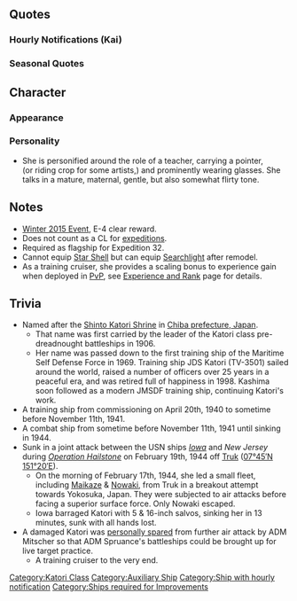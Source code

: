 {{ShipPageHeader}}

==Quotes==
{{ShipQuotes
|Introduction = 練習巡洋艦、香取です。心配しないで…。色々と優しく、指導させて頂きますから。
|Introduction/En = I'm Katori, a Training Cruiser. Don't you worry... I'll be gentle in teaching you various things.

|Library = 香取型練習巡洋艦一番艦の香取です。<br>はい、練習遠洋航海の指揮は、お任せください。<br>必ずや艦隊の練度向上にお力添えできると思います。<br>え、戦艦との砲撃戦…ですか？それは用兵的にどうなのでしょうか。
|Library/En = First of the ''Katori''-class training cruisers, Katori.<br>Right, leave the ocean navigation training to me.<br>I believe I'll be a great help in furthering what the fleet attains out of it's drills, for sure.<br>Eh, my firepower in comparison to a battleship... is it? I wonder, tactics-wise, how it is.

|Secretary 1 = 練習巡洋艦香取、参ります
|Secretary 1/En = Training Cruiser Katori, going.

|Secretary 2 = 練習遠洋航海、参りましょうか?
|Secretary 2/En = Should I go on ocean navigation training?

|Secretary 3 = あら…ほほう…？なるほど。これは少し…厳しい躾が必要みたいですね
|Secretary 3/En = Ara... Hoho...? I see. Looks like you need a little discipline...

|Idle = そう…なんでしょう…時々脳裏を過るんです…圧倒的な敵艦隊…逃げながら交戦する私達…うぅん…心配しないで？これは夢…そう、ただの夢なんですから
|Idle/En = Well... How do I put it... Sometimes it goes past one's mind... That we were fighting while escaping from the enemy fleet... Um... 'Don't worry, this is just a dream'? Yes... It's just a dream.
|Idle/Note = [[#Trivia|A flashback of Operation Hailstone]].

|Idle/Kai = 次の遠洋練習航海の準備は…　よし！万全ね。　提督は…あ、お忙しそう…。　じゃあ私は、えっと…何してようかな？
|Idle/Kai/En = Preparing for the next ocean voyage...alright! I'll be thorough. Admiral...oh, you're busy...Well, I, uh...I guess it's no matter.

|Secretary Married = 提督、どうされました？ お疲れですか？ であれば、香取と一緒に少し遠い海に行きませんか？ 戦いが終わったらきっと...
|Secretary Married/En = Admiral, is there something wrong? Are you tired? If that's so, would you like to go to a sea a little faraway with Katori? When this battle is over, for sure...

|Wedding = 提督、なんでしょう？ 直々にこの香取をお呼びになって え...？ あれ...？ あ、ありがとうございます！ 私...お受けいたします
|Wedding/En = What may it be, Admiral? For you to personally summon this Katori... Eh...? Th-thank you very much! I'll... gracefully receive it.

|Looking At Scores = 提督？情報確認ですか？それはとても大切です…情報はこちらに
|Looking At Scores/En = Admiral, you want a situation report? That's very important; the report is right here.

|Joining A Fleet = 練習巡洋艦香取…抜錨致します！
|Joining A Fleet/En = Training Cruiser Katori, setting sail!

|Equipment 1 = 香取の改装ですか？有り難いです
|Equipment 1/En = An upgrade for Katori? I'm very thankful.

|Equipment 2 = そうですね…意外と重武装でしょ？私…ふふふっ
|Equipment 2/En = Yeah, my armaments are actually that heavy. Ufufu.

|Equipment 3 = 心配しないでくださいね
|Equipment 3/En = You don't need to worry.

|Supply = ありがとうございます…これならいつでも遠洋航海に出られます
|Supply/En = Thanks. From now on, I can navigate the ocean at any time.

|Docking Minor = 少し…服が傷んでしまいました…大したことはないのですが
|Docking Minor/En = It's not a big problem but... My clothes got ripped a bit...

|Docking Major = そうですね…すいません…お風呂先にいただきますね
|Docking Major/En = Well, please excuse me then. I will head to the bath first.

|Construction = 提督？練習航海の必要な新しい艦娘が来たようですね？
|Construction/En = Admiral, looks like we have a new important ship girl for ocean navigation.

|Returning From Sortie = 航海から艦隊が帰投しました…皆さん大変お疲れ様でした
|Returning From Sortie/En = The fleet has returned. Good work everyone.

|Starting A Sortie = 遠洋航海艦隊。旗艦香取抜錨します！皆さんついてきて
|Starting A Sortie/En = Ocean navigating fleet's flagship Katori, going! Everyone, please follow me!

|Battle Start = 敵艦見ゆ！砲戦開始です…撃て！
|Battle Start/En = Enemy fleet sighted! Artillery, commence fire!

|Attack = 砲撃戦…？なんでしょう…頭のなかで…？はっ！いえ…今は戦うのみ！てぇー！！
|Attack/En = Somehow... in the shelling phase... something inside my head... Wait, I need to focus on the battle. FIRE!
|Attack/Note = [[#Trivia|Perhaps a memory of her final sortie]].

|Night Battle = 夜戦か…面白い…やってみましょう！香取に続いてください！
|Night Battle/En = A night battle!? How interesting... Let's do it! Please, follow me.

|Night Attack = この砲や雷装は伊達ではないわ。日頃の成果を今！
|Night Attack/En = These guns and torpedoes are not just for show. Now, see the results of our daily training!

|MVP = 当然です！遠洋航海の成果は私達を裏切りません！提督もまたどうですか？
|MVP/En = Of course, the result from this ocean navigation will not betray us. What about you, Admiral?

|Minor Damage 1 = あぁっ…！やりましたわね！
|Minor Damage 1/En = Aah...! Now you've done it!

|Minor Damage 2 = ぁあああ！ま、まだ戦えます！心配しないで！
|Minor Damage 2/En = Arghhhh! I can still fight! Don't worry!

|Major Damage = やられました…でもまだ砲は撃てます…一太刀は浴びせてやります！！
|Major Damage/En = I'm beat... But my gun still works... I'll rain shells on them!

|Sunk = だめ…ですか…せめて内火艇だけでも…降ろして…あ…あぁぁ…
|Sunk/En = It's...no good... At least, I got launched...aa..ah...
}}

===Hourly Notifications (Kai)===
{{Shiphourly
|00JP = 本日はこの練習巡洋艦香取が秘書を務めさせていただきますね？提督よろしくお願い致します
|00EN = Today, Training Cruiser Katori will be your secretary, right? Admiral, I'll be in your care.
|00Note = 
|01JP = マルヒトマルマルです　夜はこの港も静かですね…昼間の喧騒が嘘のよう…
|01EN = 01:00. It's hard to believe how quiet this port becomes at night... During the day, it was so noisy...
|01Note = 
|02JP = マルフタマルマルです　明日も早いです…提督そろそろお休みになっては…？
|02EN = 02:00. Tomorrow will come soon. How about some rest, Admiral?
|02Note = 
|03JP = マルサンマルマルです　提督？少しだけでも横になっては…？後の事はこの香取にお任せください
|03EN = 03:00. Admiral? You should lie down and rest. Leave the rest of the work to me.
|03Note = 
|04JP = マルヨンマルマルです　提督？もう少しで夜が明けますね？夜明け前って一番暗いんですよね…うふっ
|04EN = 04:00. Admiral? It's almost dawn. It's the darkest before dawn, right? Ufufu~
|04Note = 
|05JP = マルゴーマルマルです　提督…朝になってしまいましたね？濃い目のお茶を淹れましょうか？コーヒーのほうがいいですか？
|05EN = 05:00. Admiral, it's already morning. Shall I brew a strong tea? Is coffee better for you?
|05Note = 
|06JP = マルロクマルマルです　艦隊に総員起こしをかけますね提督？　総員起こし！
|06EN = 06:00. It's time to reveille for the fleet, Admiral? Reveille!
|06Note = Reveille is a common bugle call used to wake up military personnel at sunrise.
|07JP = マルナナマルマルです　朝食は何になさいますか？はい！トーストと熱いコーヒー…それとフルーツをお持ちしますね？
|07EN = 07:00. What do you want for breakfast? Then, one toast with warm coffee and fruit for you, right?
|07Note = 
|08JP = マルハチマルマルです　さぁ艦隊を運用しましょう！まずは遠征ですね？折角ですから遠洋航海…出しましょうか？
|08EN = 08:00. Time for the fleet to work! First is some expeditions, right? While we're at it, should we add some...ocean navigation?
|08Note = 
|09JP = マルキューマルマルです　あーでも…遠洋練習航海に出てしまうと…提督のおそばに…そっそうですね！それは別の機会にしましょう
|09EN = 09:00. Ah... But if I were to navigate the ocean then... Who would be here with you...? Th-That's right, let's do it another time.
|09Note = 
|10JP = ヒトマルマルマルです　水雷戦隊は…そうこの遠征でオーケーね？<br>こちらは…あら補給もしないと…開発はどうしよう？
|10EN = 10:00. About the torpedo squadron... Oh, this expedition is ok? And this is... Oh, we need to resupply, too... what should we do about development?
|10Note = 
|11JP = ヒトヒトマルマルです　提督…ありがとうございます！慣れない業務は少し…緊張しますね。早く慣れるように努力しますね
|11EN = 11:00. Admiral... Thank you very much! I was nervous at things I'm not familiar with but... I'll get used to it soon.
|11Note = 
|12JP = ヒトフタマルマルです　お昼はどうされますか？簡単なもので良ければ私がご用意いたしますね？
|12EN = 12:00. What shall we eat for lunch? Can I do it as long as it's simple?
|12Note = 
|13JP = ヒトサンマルマルです　お昼の香取のカレー…如何でしたでしょうか？他の子とカレーとは少し違うでしょう？…うっふふふふふ
|13EN = 13:00. Do you want more of Katori's curry? It's different from others' curry, right? Ufufufu
|13Note = 
|14JP = ヒトヨンマルマルです　あら？舞風さんどうしたの？少し寂しそうね…野分さんは今日は一緒じゃないの？
|14EN = 14:00. Ara? What's wrong, Maikaze? It's a little lonely...? Nowaki is not with you today?
|14Note = [[#Trivia|Both were with Katori during ''Operation Hailstone'']]
|15JP = ヒトゴーマルマルです　あぁ…舞風さんですか？本当はとってもいい子なんですよ！もちろん野分さんも！
|15EN = 15:00. Huh...about Maikaze? She's such a good girl! Of course, Nowaki is too.
|15Note = 
|16JP = ヒトロクマルマルです　なんでしょう？あぁこれですか？こっちは主砲じゃなくて儀礼用の礼砲です…撃ってみます？
|16EN = 16:00. What? Ah...about this? It's not a main gun, it's a ceremonial saluting gun... Shall I shoot it?
|16Note = 
|17JP = ヒトナナマルマルです　今日も日が落ちますね・・・艦隊を戻しましょう
|17EN = 17:00. The sun is about to set... Let us return to the base.
|17Note = 
|18JP = ヒトハチマルマルです　提督今日もお疲れ様でした。お夕食は何がご所望でしょう？ふんふん…了解です！準備しますね
|18EN = 18:00. Good work today, Admiral. What do you wish for your dinner? Fufu... Roger that! I shall now prepare.
|18Note = 
|19JP = ヒトキュウマルマルです　さぁ召し上がれ！香取特製のカツレツです！足柄さんのとは一味違いますよね？どうでしょう？
|19EN = 19:00. Now then, eat up! It's different from Ashigara's, right? How does it taste?
|19Note = [[Ashigara|Katsu!]]
|20JP = フタマルマルマルです　提督？洗いものしてしまいますので少しお待ちくださいね？あらやだ…少し夫婦見たい…うふふ
|20EN = 20:00. Can you wait, Admiral? I'm washing at the moment... Ara... It's as if we are a married couple... Ufufu
|20Note = 
|21JP = フタヒトマルマルです　提督…難しい顔をされて…心配事ですか？心配しないで？提督には私達がいつでも一緒です
|21EN = 21:00. Admiral? Is there a problem? You're putting on such a troubled face... 'Don't worry'? We're always with you, Admiral.
|21Note = 
|22JP = フタフタマルマルです　もう…やっぱり今日もあの子が騒いでいるのね！提督止めないで！私一回ピシッと言ってきます
|22EN = 22:00. Guu... That girl is being noisy again, today! Don't stop me, Admiral! I'm gonna teach her a lesson!
|22Note =[[Sendai]]? 
|23JP = フタサンマルマル…夜も更けてきましたね…提督お疲れ様でした。少しだけお酒を召し上がって？そしてお休みください
|23EN = 23:00. Night time is here. Good work, Admiral. Shall we have some sake? And then good night.
|23Note = 
}}

===Seasonal Quotes===
{{Shipquoteseasonal
|Valentine2015 = あのー、これ、もしよかったら。どうぞ。はい！チョコケーキです。召し上がって。
|Valentine2015_Clip = {{Audio|file=Katori Valentine 2015.ogg}}
|Valentine2015_EN = Um.... Here, would you perhaps want to eat this? Yes, it is a chocolate cake. Please enjoy it.
|Valentine2015_Note = Kai only

|SecondAnniversary2015 = 提督、今日はとても大切な日ですね。そんな日にご一緒できて香取は、幸せです!
|SecondAnniversary2015_EN = Admiral, today is a important day. Katori is happy to be with you on such a day!
|SecondAnniversary2015_Clip = {{Audio|file=Katori_Second_Anniversary.ogg}}
|SecondAnniversary2015_Note = 

|EarlySummer2015 = また、夏がやってきましたね。駆逐艦たちがはしゃいでる。提督、一泳ぎします？
|EarlySummer2015_EN = Summer has come again, hasn't it? The destroyers are really excited. Admiral, how about a swim?
|EarlySummer2015_Clip = {{Audio|file=Katori_Early_Summer_2015.ogg}}
|EarlySummer2015_Note = 

|Fall2015 = 提督、少し肌寒くなってきましたね。秋ですね。提督の秋は読書の秋、ですか？
|Fall2015_EN = Admiral, it's got a bit chilly. Autumn... are you going to spend this autumn with reading, admiral?
|Fall2015_Clip = {{Audio|file=Katori_Autumn_2015.ogg}}
|Fall2015_Note = 

|Christmas2015 = クリスマスですね、提督。少しロマンチック… イルミネーションを付けたくなります。
|Christmas2015_EN = It's Christmas, Admiral. It's a little bit romantic... it makes me want to put up some illumination.
|Christmas2015_Clip = {{Audio|file=Katori_Christmas_2015.ogg}}
|Christmas2015_Note = 

|EndofYear2015 = さあ、年の瀬ですね。艦隊も鎮守府も、一年の汚れを取りましょ。大掃除、ですね。
|EndofYear2015_EN = Well then, it's New Year Eve. Whether it's the fleet or naval base, let's wash out this one year's worth of filth. Spring cleaning, was it?
|EndofYear2015_Clip = {{Audio|file=Katori_End_of_Year_2015.ogg}}
|EndofYear2015_Note = 

|NewYear2016 = 提督、明けましておめでとうございます！今年こそ、一緒に遠洋航海しちゃいます？
|NewYear2016_EN = Admiral, Happy New Year! Surely, we'll sail the seas together again this year, won't we?
|NewYear2016_Clip = {{Audio|file=Katori_New_Year_2016.ogg}}
|NewYear2016_Note = 

|Setsubun2016 = 福はー内！鬼はー外！…うふっ、童心に戻ったみたいで、楽しいですね、提督！
|Setsubun2016_EN = Luck in! Demons out! ...ufufu, going back to such childish things, it's quite fun, Admiral!
|Setsubun2016_Clip = {{Audio|file=Katori_Setsubun_2016.ogg}}
|Setsubun2016_Note = 

|ThirdAnniversary2016 = 提督、今日はとても大切な日ですね。そんな日にご一緒できて香取は、幸せです!
|ThirdAnniversary2016_EN = Admiral, today is a important day. Katori is happy to be with you on such a day!
|ThirdAnniversary2016_Clip = {{Audio|file=Katori_Second_Anniversary.ogg}}
|ThirdAnniversary2016_Note = From [[Seasonal/Second_Anniversary]]
}}

== Character ==
=== Appearance ===

=== Personality ===
* She is personified around the role of a teacher, carrying a pointer, (or riding crop for some artists,) and prominently wearing glasses. She talks in a mature, maternal, gentle, but also somewhat flirty tone.

==Notes==
* [[Winter 2015 Event]], E-4 clear reward.
* Does not count as a CL for [[Expedition|expeditions]].
* Required as flagship for Expedition 32.
* Cannot equip [[Star Shell]] but can equip [[Searchlight]] after remodel.
* As a training cruiser, she provides a scaling bonus to experience gain when deployed in [[Exercises (PvP)|PvP]], see [[Experience_and_Rank#Training_Cruiser_Bonus|Experience and Rank]] page for details.

==Trivia==
* Named after the [[wikipedia:Katori_Shrine|Shinto Katori Shrine]] in [[wikipedia:Chiba_prefecture|Chiba prefecture, Japan]].
** That name was first carried by the leader of the Katori class pre-dreadnought battleships in 1906.
** Her name was passed down to the first training ship of the Maritime Self Defense Force in 1969. Training ship JDS Katori (TV-3501) sailed around the world, raised a number of officers over 25 years in a peaceful era, and was retired full of happiness in 1998. Kashima soon followed as a modern JMSDF training ship, continuing Katori's work.
* A training ship from commissioning on April 20th, 1940 to sometime before November 11th, 1941.
* A combat ship from sometime before November 11th, 1941 until sinking in 1944.
* Sunk in a joint attack between the USN ships ''[[Iowa]]'' and ''New Jersey'' during [[wikipedia:Operation_Hailstone|''Operation Hailstone'']] on February 19th, 1944 off [[wikipedia:Chuuk_Lagoon|Truk]] ([https://tools.wmflabs.org/geohack/geohack.php?pagename=Japanese_cruiser_Katori&params=07_45_N_151_20_E_ 07°45′N 151°20′E﻿]).
** On the morning of February 17th, 1944, she led a small fleet, including [[Maikaze]] & [[Nowaki]], from Truk in a breakout attempt towards Yokosuka, Japan. They were subjected to air attacks before facing a superior surface force. Only Nowaki escaped.
** Iowa barraged Katori with 5 & 16-inch salvos, sinking her in 13 minutes, sunk with all hands lost.
* A damaged Katori was [http://www.cv6.org/1944/truk/default.htm personally spared] from further air attack by ADM Mitscher so that ADM Spruance's battleships could be brought up for live target practice. 
**A training cruiser to the very end.

{{ShipPageFooter}}
[[Category:Katori Class]]
[[Category:Auxiliary Ship]]
[[Category:Ship with hourly notification]]
[[Category:Ships required for Improvements]]